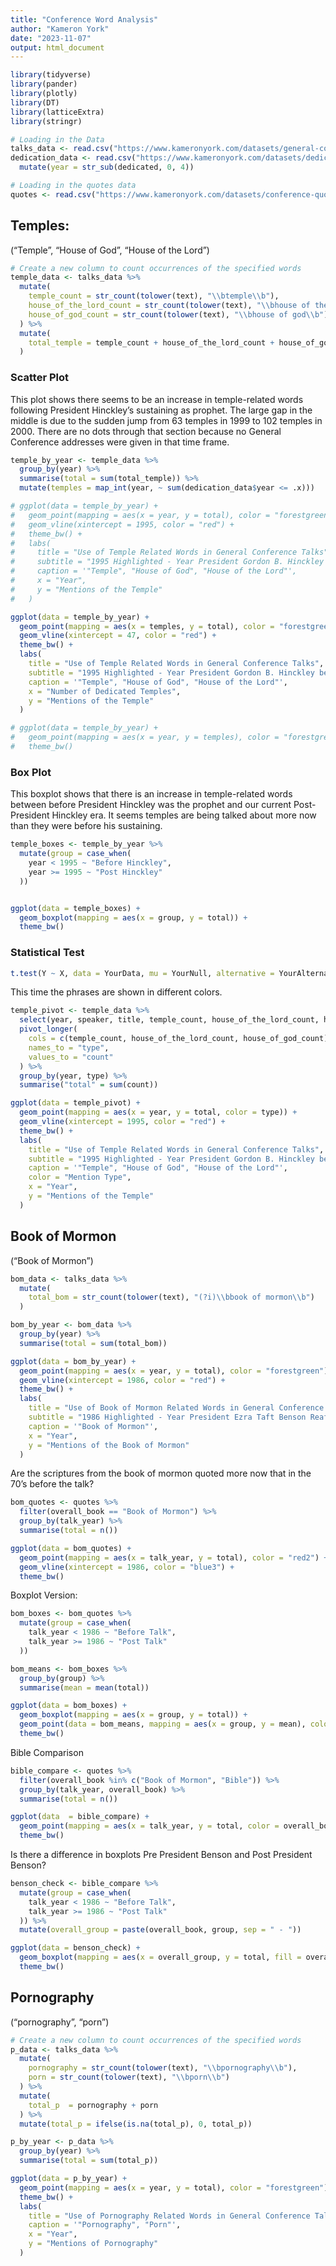 ```yaml
---
title: "Conference Word Analysis"
author: "Kameron York"
date: "2023-11-07"
output: html_document
---
```


```r
library(tidyverse)
library(pander)
library(plotly)
library(DT)
library(latticeExtra)
library(stringr)

```

```r
# Loading in the Data
talks_data <- read.csv("https://www.kameronyork.com/datasets/general-conference-talks.csv", encoding="UTF-8")
dedication_data <- read.csv("https://www.kameronyork.com/datasets/dedication-data.csv", encoding="UTF-8") %>% 
  mutate(year = str_sub(dedicated, 0, 4))
```

```r
# Loading in the quotes data
quotes <- read.csv("https://www.kameronyork.com/datasets/conference-quotes.csv", encoding="UTF-8")
```

## Temples: {.tabset}
("Temple", "House of God", "House of the Lord")
```r
# Create a new column to count occurrences of the specified words
temple_data <- talks_data %>%
  mutate(
    temple_count = str_count(tolower(text), "\\btemple\\b"),
    house_of_the_lord_count = str_count(tolower(text), "\\bhouse of the lord\\b"),
    house_of_god_count = str_count(tolower(text), "\\bhouse of god\\b")
  ) %>% 
  mutate(
    total_temple = temple_count + house_of_the_lord_count + house_of_god_count
  )

```

### Scatter Plot
This plot shows there seems to be an increase in temple-related words following President Hinckley's sustaining as prophet.  The large gap in the middle is due to the sudden jump from 63 temples in 1999 to 102 temples in 2000.  There are no dots through that section because no General Conference addresses were given in that time frame.
```r
temple_by_year <- temple_data %>% 
  group_by(year) %>% 
  summarise(total = sum(total_temple)) %>% 
  mutate(temples = map_int(year, ~ sum(dedication_data$year <= .x)))

# ggplot(data = temple_by_year) +
#   geom_point(mapping = aes(x = year, y = total), color = "forestgreen") +
#   geom_vline(xintercept = 1995, color = "red") +
#   theme_bw() +
#   labs(
#     title = "Use of Temple Related Words in General Conference Talks",
#     subtitle = "1995 Highlighted - Year President Gordon B. Hinckley became Church President",
#     caption = '"Temple", "House of God", "House of the Lord"',
#     x = "Year",
#     y = "Mentions of the Temple"
#   )

ggplot(data = temple_by_year) +
  geom_point(mapping = aes(x = temples, y = total), color = "forestgreen") +
  geom_vline(xintercept = 47, color = "red") +
  theme_bw() +
  labs(
    title = "Use of Temple Related Words in General Conference Talks",
    subtitle = "1995 Highlighted - Year President Gordon B. Hinckley became Church President",
    caption = '"Temple", "House of God", "House of the Lord"',
    x = "Number of Dedicated Temples",
    y = "Mentions of the Temple"
  )

# ggplot(data = temple_by_year) +
#   geom_point(mapping = aes(x = year, y = temples), color = "forestgreen") +
#   theme_bw()
```
### Box Plot
This boxplot shows that there is an increase in temple-related words between before President Hinckley was the prophet and our current Post-President Hinckley era.  It seems temples are being talked about more now than they were before his sustaining. 
```r
temple_boxes <- temple_by_year %>% 
  mutate(group = case_when(
    year < 1995 ~ "Before Hinckley",
    year >= 1995 ~ "Post Hinckley"
  ))


ggplot(data = temple_boxes) + 
  geom_boxplot(mapping = aes(x = group, y = total)) + 
  theme_bw()
```

### Statistical Test

```r
t.test(Y ~ X, data = YourData, mu = YourNull, alternative = YourAlternative, conf.level = 0.95)


```

This time the phrases are shown in different colors.
```r
temple_pivot <- temple_data %>% 
  select(year, speaker, title, temple_count, house_of_the_lord_count, house_of_god_count) %>% 
  pivot_longer(
    cols = c(temple_count, house_of_the_lord_count, house_of_god_count),
    names_to = "type",
    values_to = "count"
  ) %>% 
  group_by(year, type) %>% 
  summarise("total" = sum(count))

ggplot(data = temple_pivot) +
  geom_point(mapping = aes(x = year, y = total, color = type)) +
  geom_vline(xintercept = 1995, color = "red") +
  theme_bw() +
  labs(
    title = "Use of Temple Related Words in General Conference Talks",
    subtitle = "1995 Highlighted - Year President Gordon B. Hinckley became Church President",
    caption = '"Temple", "House of God", "House of the Lord"',
    color = "Mention Type",
    x = "Year",
    y = "Mentions of the Temple"
  )
```



## Book of Mormon
("Book of Mormon")
```r
bom_data <- talks_data %>%
  mutate(
    total_bom = str_count(tolower(text), "(?i)\\bbook of mormon\\b")
  )
```

```r
bom_by_year <- bom_data %>% 
  group_by(year) %>% 
  summarise(total = sum(total_bom))

ggplot(data = bom_by_year) +
  geom_point(mapping = aes(x = year, y = total), color = "forestgreen") +
  geom_vline(xintercept = 1986, color = "red") +
  theme_bw() +
  labs(
    title = "Use of Book of Mormon Related Words in General Conference Talks",
    subtitle = "1986 Highlighted - Year President Ezra Taft Benson Reaffirmed the Book of Mormon",
    caption = '"Book of Mormon"',
    x = "Year",
    y = "Mentions of the Book of Mormon"
  )

```

Are the scriptures from the book of mormon quoted more now that in the 70's before the talk?
```r
bom_quotes <- quotes %>% 
  filter(overall_book == "Book of Mormon") %>% 
  group_by(talk_year) %>% 
  summarise(total = n())

ggplot(data = bom_quotes) + 
  geom_point(mapping = aes(x = talk_year, y = total), color = "red2") + 
  geom_vline(xintercept = 1986, color = "blue3") +
  theme_bw()

```

Boxplot Version:
```r
bom_boxes <- bom_quotes %>% 
  mutate(group = case_when(
    talk_year < 1986 ~ "Before Talk", 
    talk_year >= 1986 ~ "Post Talk"
  ))

bom_means <- bom_boxes %>% 
  group_by(group) %>% 
  summarise(mean = mean(total))

ggplot(data = bom_boxes) + 
  geom_boxplot(mapping = aes(x = group, y = total)) + 
  geom_point(data = bom_means, mapping = aes(x = group, y = mean), color = "red3") +
  theme_bw()

```   

Bible Comparison
```r
bible_compare <- quotes %>% 
  filter(overall_book %in% c("Book of Mormon", "Bible")) %>% 
  group_by(talk_year, overall_book) %>% 
  summarise(total = n())

ggplot(data  = bible_compare) + 
  geom_point(mapping = aes(x = talk_year, y = total, color = overall_book)) + 
  theme_bw()

```

Is there a difference in boxplots Pre President Benson and Post President Benson?
```r
benson_check <- bible_compare %>% 
  mutate(group = case_when(
    talk_year < 1986 ~ "Before Talk",
    talk_year >= 1986 ~ "Post Talk"
  )) %>% 
  mutate(overall_group = paste(overall_book, group, sep = " - "))

ggplot(data = benson_check) + 
  geom_boxplot(mapping = aes(x = overall_group, y = total, fill = overall_book)) + 
  theme_bw()

```

## Pornography
("pornography", "porn")
```r
# Create a new column to count occurrences of the specified words
p_data <- talks_data %>%
  mutate(
    pornography = str_count(tolower(text), "\\bpornography\\b"),
    porn = str_count(tolower(text), "\\bporn\\b")
  ) %>% 
  mutate(
    total_p  = pornography + porn
  ) %>% 
  mutate(total_p = ifelse(is.na(total_p), 0, total_p))

p_by_year <- p_data %>% 
  group_by(year) %>% 
  summarise(total = sum(total_p))

ggplot(data = p_by_year) +
  geom_point(mapping = aes(x = year, y = total), color = "forestgreen") +
  theme_bw() +
  labs(
    title = "Use of Pornography Related Words in General Conference Talks",
    caption = '"Pornography", "Porn"',
    x = "Year",
    y = "Mentions of Pornography"
  )

```





